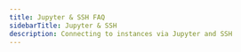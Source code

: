 ```yaml
---
title: Jupyter & SSH FAQ
sidebarTitle: Jupyter & SSH
description: Connecting to instances via Jupyter and SSH
---
```


<script type="application/ld+json" dangerouslySetInnerHTML={{
  __html: JSON.stringify({
    "@context": "https://schema.org",
    "@type": "FAQPage",
    "mainEntity": [
      {
        "@type": "Question",
        "name": "What is the HTTPS security warning?",
        "acceptedAnswer": {
          "@type": "Answer",
          "text": "When accessing Jupyter, browsers show a security warning because we use self-signed certificates. To fix: 1. Download and install our TLS certificate 2. Windows/Linux: Can bypass by clicking Advanced → Proceed 3. macOS: Must install certificate in Keychain Access. Installing the certificate removes the warning permanently."
        }
      },
      {
        "@type": "Question",
        "name": "Why are Jupyter transfers slow?",
        "acceptedAnswer": {
          "@type": "Answer",
          "text": "Jupyter's upload/download is not optimized for large files. Alternatives: Use SCP/SFTP for large transfers, use cloud storage (S3, GCS), use the Vast CLI copy commands, or zip multiple files before downloading."
        }
      },
      {
        "@type": "Question",
        "name": "How do I delete files in Jupyter to free space?",
        "acceptedAnswer": {
          "@type": "Answer",
          "text": "Jupyter moves deleted files to trash. To permanently delete, run: rm -r ~/.local/share/Trash in the Jupyter terminal."
        }
      },
      {
        "@type": "Question",
        "name": "How do I run Colab notebooks?",
        "acceptedAnswer": {
          "@type": "Answer",
          "text": "1. Select the PyTorch template with Jupyter enabled 2. Start your instance 3. Download the Colab notebook as .ipynb 4. Upload to Jupyter 5. Install any missing dependencies with pip install."
        }
      },
      {
        "@type": "Question",
        "name": "How do I download multiple files from Jupyter?",
        "acceptedAnswer": {
          "@type": "Answer",
          "text": "Jupyter Lab: Shift-click to select multiple files, right-click to download. Jupyter Notebook: Must download individually or zip first using apt-get install -y zip, then zip -r all_files.zip /path/to/files/."
        }
      },
      {
        "@type": "Question",
        "name": "Missing library or package errors?",
        "acceptedAnswer": {
          "@type": "Answer",
          "text": "Install dependencies in Jupyter terminal. For system packages: apt-get install -y PACKAGE_NAME. For Python packages: pip install PACKAGE_NAME."
        }
      },
      {
        "@type": "Question",
        "name": "How do I connect via SSH on Linux/Mac?",
        "acceptedAnswer": {
          "@type": "Answer",
          "text": "1. Generate an SSH keypair with ssh-keygen -t rsa 2. Load the key with ssh-add 3. Get your public key with cat ~/.ssh/id_rsa.pub 4. Copy the entire output (including ssh-rsa prefix and user@host suffix) to your Keys section."
        }
      },
      {
        "@type": "Question",
        "name": "How do I connect via SSH from Windows?",
        "acceptedAnswer": {
          "@type": "Answer",
          "text": "Two options: 1. Windows Subsystem for Linux (WSL) - Follow Linux/Mac instructions 2. PuTTY - See our Windows SSH Guide. Make sure to save the key in SSH RSA-2 format when using PuTTY."
        }
      },
      {
        "@type": "Question",
        "name": "What is tmux and how do I use it?",
        "acceptedAnswer": {
          "@type": "Answer",
          "text": "We connect you to a tmux session by default for reliability. Common commands: Create new terminal: Ctrl+b, c. Switch terminals: Ctrl+b, n. Split screen: Ctrl+b, % (vertical) or Ctrl+b, \" (horizontal)."
        }
      },
      {
        "@type": "Question",
        "name": "SSH asks for a password - what's wrong?",
        "acceptedAnswer": {
          "@type": "Answer",
          "text": "There is no SSH password - Vast.ai uses SSH key authentication only. If SSH asks for a password, your SSH key wasn't added correctly to your account, you didn't copy the entire public key (must include ssh-rsa prefix and user@host suffix), your SSH client is misconfigured, or the private key isn't loaded in your SSH agent."
        }
      }
    ]
  })
}} />

## Jupyter

### What is the HTTPS security warning?

When accessing Jupyter, browsers show a security warning because we use self-signed certificates. To fix:

1. Download and install our [TLS certificate](/documentation/instances/jupyter)
2. **Windows/Linux:** Can bypass by clicking Advanced → Proceed
3. **macOS:** Must install certificate in Keychain Access

Installing the certificate removes the warning permanently.

### Why are Jupyter transfers slow?

Jupyter's upload/download is not optimized for large files. Alternatives:
- Use SCP/SFTP for large transfers
- Use cloud storage (S3, GCS)
- Use the Vast CLI copy commands
- Zip multiple files before downloading

### How do I delete files in Jupyter to free space?

Jupyter moves deleted files to trash. To permanently delete:

```bash
# In Jupyter terminal
rm -r ~/.local/share/Trash
```

### How do I run Colab notebooks?

1. Select the [PyTorch template](https://cloud.vast.ai/?ref_id=43484&template_id=e4c5e88bc289f4eecb0c955c4fe7430d) with Jupyter enabled
2. Start your instance
3. Download the Colab notebook as `.ipynb`
4. Upload to Jupyter
5. Install any missing dependencies with `pip install`

For direct Colab connection, see our [Colab guide](/google-colab).

### How do I download multiple files from Jupyter?

**Jupyter Lab:** Shift-click to select multiple files, right-click to download

**Jupyter Notebook:** Must download individually or zip first:

```bash
# Install zip
apt-get install -y zip

# Zip a directory
zip -r all_files.zip /path/to/files/
```

### Missing library or package errors?

Install dependencies in Jupyter terminal:

```bash
# System packages
apt-get install -y PACKAGE_NAME

# Python packages  
pip install PACKAGE_NAME
```

## SSH Access

### How do I connect via SSH on Linux/Mac?

1. Generate an SSH keypair:
```bash
ssh-keygen -t rsa
```

2. Load the key and verify:
```bash
ssh-add
ssh-add -l
```

3. Get your public key:
```bash
cat ~/.ssh/id_rsa.pub
```

4. Copy the **entire output** (including `ssh-rsa` prefix and `user@host` suffix) to your [Keys section](https://cloud.vast.ai/manage-keys/)

Example of complete SSH key:
```
ssh-rsa AAAAB3NzaC1yc2EAAAADAQABAAZBAQDdxWwxwN5Lz7ubkMrxM5FCHhVz... bob@velocity
```

### How do I connect via SSH from Windows?

Two options:
1. **Windows Subsystem for Linux (WSL)** - Follow Linux/Mac instructions above
2. **PuTTY** - See our [Windows SSH Guide](/documentation/instances/windows-ssh-guide)

Make sure to save the key in SSH RSA-2 format when using PuTTY.

### What is tmux and how do I use it?

We connect you to a tmux session by default for reliability. Common commands:
- **Create new terminal:** `Ctrl+b, c`
- **Switch terminals:** `Ctrl+b, n`
- **Split screen:** `Ctrl+b, %` (vertical) or `Ctrl+b, "` (horizontal)

Search "tmux cheat sheet" for more commands.

### Can I disable tmux?

Not recommended (SSH can be unstable), but if needed, add to your onstart:

```bash
touch ~/.no_auto_tmux
```

### SSH asks for a password - what's wrong?

There is no SSH password - Vast.ai uses SSH key authentication only. If SSH asks for a password:
- Your SSH key wasn't added correctly to your account
- You didn't copy the entire public key (must include `ssh-rsa` prefix and `user@host` suffix)
- Your SSH client is misconfigured
- The private key isn't loaded in your SSH agent

Double-check that you copied the complete public key to your Keys section.
